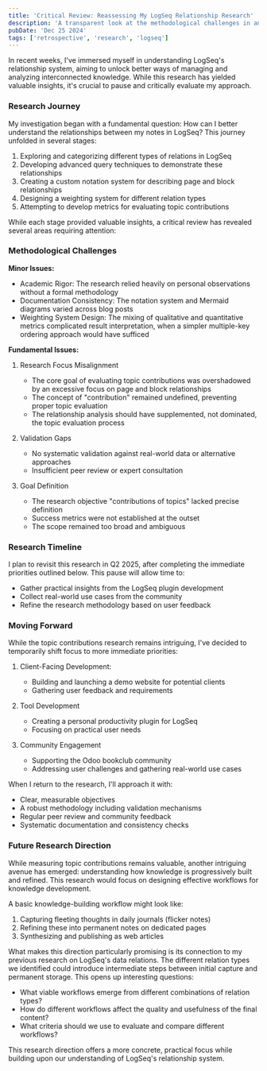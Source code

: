```yaml
---
title: 'Critical Review: Reassessing My LogSeq Relationship Research'
description: 'A transparent look at the methodological challenges in analyzing note relationships and topic contributions in LogSeq'
pubDate: 'Dec 25 2024'
tags: ['retrospective', 'research', 'logseq']
---
```


In recent weeks, I've immersed myself in understanding LogSeq's relationship system, aiming to unlock better ways of managing and analyzing interconnected knowledge. While this research has yielded valuable insights, it's crucial to pause and critically evaluate my approach.

### Research Journey

My investigation began with a fundamental question: How can I better understand the relationships between my notes in LogSeq? This journey unfolded in several stages:
1. Exploring and categorizing different types of relations in LogSeq
2. Developing advanced query techniques to demonstrate these relationships
3. Creating a custom notation system for describing page and block relationships
4. Designing a weighting system for different relation types
5. Attempting to develop metrics for evaluating topic contributions

While each stage provided valuable insights, a critical review has revealed several areas requiring attention:

### Methodological Challenges

**Minor Issues:**
- Academic Rigor: The research relied heavily on personal observations without a formal methodology
- Documentation Consistency: The notation system and Mermaid diagrams varied across blog posts
- Weighting System Design: The mixing of qualitative and quantitative metrics complicated result interpretation, when a simpler multiple-key ordering approach would have sufficed

**Fundamental Issues:**
1. Research Focus Misalignment
   - The core goal of evaluating topic contributions was overshadowed by an excessive focus on page and block relationships
   - The concept of "contribution" remained undefined, preventing proper topic evaluation
   - The relationship analysis should have supplemented, not dominated, the topic evaluation process

2. Validation Gaps
   - No systematic validation against real-world data or alternative approaches
   - Insufficient peer review or expert consultation

3. Goal Definition
   - The research objective "contributions of topics" lacked precise definition
   - Success metrics were not established at the outset
   - The scope remained too broad and ambiguous

### Research Timeline

I plan to revisit this research in Q2 2025, after completing the immediate priorities outlined below. This pause will allow time to:
- Gather practical insights from the LogSeq plugin development
- Collect real-world use cases from the community
- Refine the research methodology based on user feedback

### Moving Forward

While the topic contributions research remains intriguing, I've decided to temporarily shift focus to more immediate priorities:

1. Client-Facing Development:
   - Building and launching a demo website for potential clients
   - Gathering user feedback and requirements

2. Tool Development
   - Creating a personal productivity plugin for LogSeq
   - Focusing on practical user needs

3. Community Engagement
   - Supporting the Odoo bookclub community
   - Addressing user challenges and gathering real-world use cases

When I return to the research, I'll approach it with:
- Clear, measurable objectives
- A robust methodology including validation mechanisms
- Regular peer review and community feedback
- Systematic documentation and consistency checks

### Future Research Direction

While measuring topic contributions remains valuable, another intriguing avenue has emerged: understanding how knowledge is progressively built and refined. This research would focus on designing effective workflows for knowledge development.

A basic knowledge-building workflow might look like:
1. Capturing fleeting thoughts in daily journals (flicker notes)
2. Refining these into permanent notes on dedicated pages
3. Synthesizing and publishing as web articles

What makes this direction particularly promising is its connection to my previous research on LogSeq's data relations. The different relation types we identified could introduce intermediate steps between initial capture and permanent storage. This opens up interesting questions:
- What viable workflows emerge from different combinations of relation types?
- How do different workflows affect the quality and usefulness of the final content?
- What criteria should we use to evaluate and compare different workflows?

This research direction offers a more concrete, practical focus while building upon our understanding of LogSeq's relationship system.